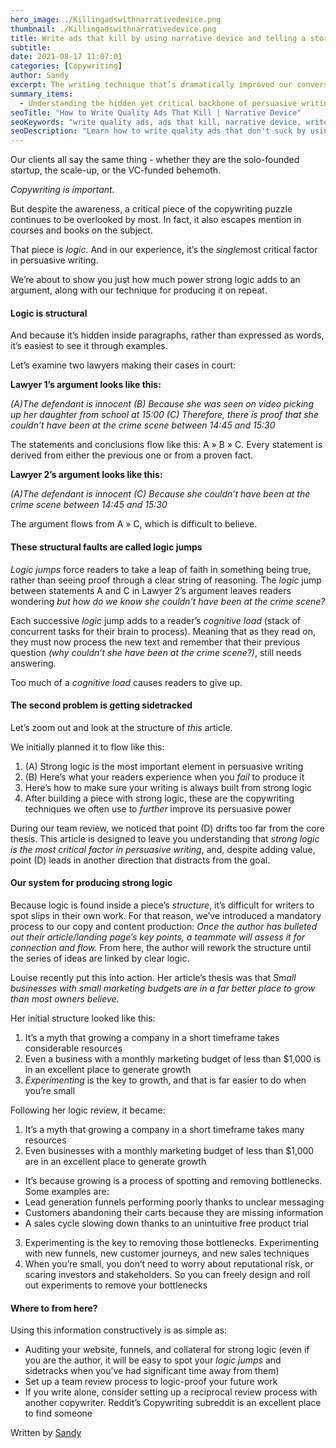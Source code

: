 ```yaml
---
hero_image: ./Killingadswithnarrativedevice.png
thumbnail: ./Killingadswithnarrativedevice.png
title: Write ads that kill by using narrative device and telling a story
subtitle:
date: 2021-08-17 11:07:01
categories: [Copywriting]
author: Sandy
excerpt: The writing technique that’s dramatically improved our conversions
summary_items:
  - Understanding the hidden yet critical backbone of persuasive writing
seoTitle: "How to Write Quality Ads That Kill | Narrative Device"
seoKeywords: "write quality ads, ads that kill, narrative device, write my ads"
seoDescription: "Learn how to write quality ads that don't suck by using narrative devices and speaking to your customers like you would in a one-on-one conversation."
---
```


Our clients all say the same thing - whether they are the solo-founded startup, the scale-up, or the VC-funded behemoth.

_Copywriting is important._

But despite the awareness, a critical piece of the copywriting puzzle continues to be overlooked by most. In fact, it also escapes mention in courses and books on the subject.

That piece is _logic._ And in our experience, it’s the *single*most critical factor in persuasive writing.

We’re about to show you just how much power strong logic adds to an argument, along with our technique for producing it on repeat.

#### **Logic is structural**

And because it’s hidden inside paragraphs, rather than expressed as words, it’s easiest to see it through examples.

Let’s examine two lawyers making their cases in court:

**Lawyer 1’s argument looks like this:**

_(A)The defendant is innocent (B) Because she was seen on video picking up her daughter from school at 15:00 (C) Therefore, there is proof that she couldn’t have been at the crime scene between 14:45 and 15:30_

The statements and conclusions flow like this: A » B » C. Every statement is derived from either the previous one or from a proven fact.

**Lawyer 2’s argument looks like this:**

_(A)The defendant is innocent (C) Because she couldn’t have been at the crime scene between 14:45 and 15:30_

The argument flows from A » C, which is difficult to believe.

#### **These structural faults are called logic jumps**

_Logic jumps_ force readers to take a leap of faith in something being true, rather than seeing proof through a clear string of reasoning. The _logic_ jump between statements A and C in Lawyer 2’s argument leaves readers wondering _but how do we know she couldn’t have been at the crime scene?_

Each successive _logic_ jump adds to a reader’s _cognitive load_ (stack of concurrent tasks for their brain to process). Meaning that as they read on, they must now process the new text and remember that their previous question _(why couldn’t she have been at the crime scene?)_, still needs answering.

Too much of a _cognitive load_ causes readers to give up.

#### **The second problem is getting sidetracked**

Let’s zoom out and look at the structure of _this_ article.

We initially planned it to flow like this:

1. (A) Strong logic is the most important element in persuasive writing
2. (B) Here’s what your readers experience when you _fail_ to produce it
3. Here’s how to make sure your writing is always built from strong logic
4. After building a piece with strong logic, these are the copywriting techniques we often use to _further_ improve its persuasive power

During our team review, we noticed that point (D) drifts too far from the core thesis. This article is designed to leave you understanding that _strong logic is the most critical factor in persuasive writing_, and, despite adding value, point (D) leads in another direction that distracts from the goal.

#### **Our system for producing strong logic**

Because logic is found inside a piece’s _structure_, it’s difficult for writers to spot slips in their own work. For that reason, we’ve introduced a mandatory process to our copy and content production: _Once the author has bulleted out their article/landing page’s key points, a teammate will assess it for connection and flow._ From here, the author will rework the structure until the series of ideas are linked by clear logic.

Louise recently put this into action. Her article’s thesis was that _Small businesses with small marketing budgets are in a far better place to grow than most owners believe._

Her initial structure looked like this:

1. It’s a myth that growing a company in a short timeframe takes considerable resources
2. Even a business with a monthly marketing budget of less than $1,000 is in an excellent place to generate growth
3. _Experimenting_ is the key to growth, and that is far easier to do when you’re small

Following her logic review, it became:

1. It’s a myth that growing a company in a short timeframe takes many resources
2. Even businesses with a monthly marketing budget of less than $1,000 are in an excellent place to generate growth

- It’s because growing is a process of spotting and removing bottlenecks. Some examples are:
- Lead generation funnels performing poorly thanks to unclear messaging
- Customers abandoning their carts because they are missing information
- A sales cycle slowing down thanks to an unintuitive free product trial

3. Experimenting is the key to removing those bottlenecks. Experimenting with new funnels, new customer journeys, and new sales techniques
4. When you’re small, you don’t need to worry about reputational risk, or scaring investors and stakeholders. So you can freely design and roll out experiments to remove your bottlenecks

#### **Where to from here?**

Using this information constructively is as simple as:

- Auditing your website, funnels, and collateral for strong logic (even if you are the author, it will be easy to spot your _logic jumps_ and sidetracks when you’ve had significant time away from them)
- Set up a team review process to logic-proof your future work
- If you write alone, consider setting up a reciprocal review process with another copywriter. Reddit’s Copywriting subreddit is an excellent place to find someone

Written by [Sandy](https://www.linkedin.com/in/sandy-radburnd/)
